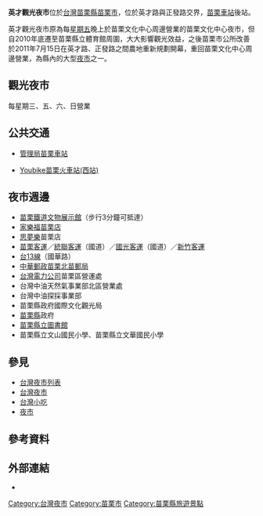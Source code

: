 {{Infobox retail market
| retail_market_name = 英才觀光夜市
| image              = 苗栗市英才觀光夜市.jpg
| image_width        = 350px
| caption            = 
| zip_code           = 36045
| location           = {{TWN}}[[苗栗縣|苗栗縣]][[苗栗市|苗栗市]]英才路127號
| opening_date       = {{Start date and age|2011|07|15}}
| environment_type   = [[夜市|夜市]]
| footnotes ={{maplink
|text = [[苗栗市英才觀光夜市|苗栗市英才觀光夜市]]地理位置
|frame = yes
|zoom = 10
|type = point
|coord = {{Coord|24.5699834|N|120.8203070|E}}
|title = [[苗栗市英才觀光夜市|苗栗市英才觀光夜市]]
|description = 簡稱英才夜市，位於[[苗栗縣|苗栗縣]][[苗栗市|苗栗市]]的一個夜市。
|type2 =shape
|plain = yes
}}
}}
'''英才觀光夜市'''位於[[台灣|台灣]][[苗栗縣|苗栗縣]][[苗栗市|苗栗市]]，位於英才路與正發路交界，[[苗栗車站|苗栗車站]]後站。

英才觀光夜市原為每[[星期五|星期五]]晚上於苗栗文化中心周邊營業的苗栗文化中心夜市，但自2010年底遷至苗栗縣立體育館周圍，大大影響觀光效益，之後苗栗市公所改善於2011年7月15日在英才路、正發路之間農地重新規劃開幕，重回苗栗文化中心周邊營業，為縣內的大型[[夜市|夜市]]之一。

==觀光夜市==
每星期三、五、六、日營業

==公共交通==
*{{臺鐵}}[[臺灣鐵路管理局|管理局]][[苗栗車站|苗栗車站]]
*[[苗栗縣公共自行車租賃系統站點列表|Youbike苗栗火車站(西站)]]

== 夜市週邊 ==
*[[苗栗鐵道文物展示館|苗栗鐵道文物展示館]]（步行3分鐘可抵達）
*[[家樂福|家樂福]][https://web.archive.org/web/20120322010704/http://www.carrefour.com.tw/store/store01.asp?ShopID=%7B668941ED-E29C-4290-AE8C-08E41450CBF0%7D&AreaID=2 苗栗店]
*[http://ja.wikipedia.org/wiki/%E3%81%97%E3%81%BE%E3%82%80%E3%82%89 思夢樂]苗栗店
*[[苗栗客運|苗栗客運]]／[[統聯客運|統聯客運]]（國道）／[[國光客運|國光客運]]（國道）／[[新竹客運|新竹客運]]
*[[台13線|台13線]]（國華路）
*[[中華郵政|中華郵政]][https://web.archive.org/web/20131103235546/http://www.post.gov.tw/post/internet/q_localpost/aon_dtl.jsp?prsb_no=029103-9&ID=121903 苗栗北苗郵局]
*[[台灣電力公司|台灣電力公司]]苗栗區營運處
*台灣中油天然氣事業部北區營業處
*台灣中油探採事業部
*苗栗縣政府國際文化觀光局
*[[苗栗縣|苗栗縣]]政府
*[[苗栗縣立圖書館|苗栗縣立圖書館]]
*苗栗縣立文山國民小學、苗栗縣立文華國民小學

==參見==
* [[台灣夜市列表|台灣夜市列表]]
* [[台灣夜市|台灣夜市]]
* [[台灣小吃|台灣小吃]]
* [[夜市|夜市]]

==參考資料==
{{reflist}}
==外部連結==
*{{facebook|999go}}
[[Category:台灣夜市|Category:台灣夜市]]
[[Category:苗栗市|Category:苗栗市]]
[[Category:苗栗縣旅遊景點|Category:苗栗縣旅遊景點]]